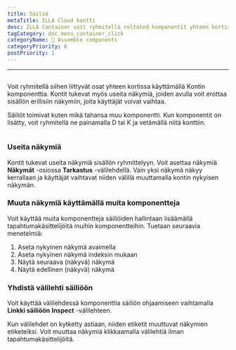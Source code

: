 ```yaml
---
title: Säiliö
metaTitle: ILLA Cloud kontti
desc: ILLA Container voit ryhmitellä reltated komponentit yhteen kortissa
tagCategory: doc_menu_container_click
categoryName: 🧬 Assemble components
categoryPriority: 6
postPriority: 1
---
```


* * *

## <Heading hidden>Kontti</Heading>

Voit ryhmitellä siihen liittyvät osat yhteen kortissa käyttämällä Kontin komponenttia. Kontit tukevat myös useita näkymiä, joiden avulla voit erottaa sisällön erillisiin näkymiin, joita käyttäjät voivat vaihtaa.

Säiliöt toimivat kuten mikä tahansa muu komponentti. Kun komponentit on lisätty, voit ryhmitellä ne painamalla D tai K ja vetämällä niitä konttiin.

<img
  src='https://cdn.illacloud.com/official-website/img/docs/assemble/container.png'
  alt=""
/>

### Useita näkymiä

Kontit tukevat useita näkymiä sisällön ryhmittelyyn. Voit asettaa näkymiä **Näkymät** -osiossa **Tarkastus** -välilehdellä. Vain yksi näkymä näkyy kerrallaan ja käyttäjät vaihtavat niiden välillä muuttamalla kontin nykyisen näkymän.

### Muuta näkymiä käyttämällä muita komponentteja

Voit käyttää muita komponentteja säiliöiden hallintaan lisäämällä tapahtumakäsittelijöitä muihin komponentteihin. Tuetaan seuraavia menetelmiä:

1.  Aseta nykyinen näkymä avaimella
2.  Aseta nykyinen näkymä indeksin mukaan
3.  Näytä seuraava (näkyvä) näkymä
4.  Näytä edellinen (näkyvä) näkymä

### Yhdistä välilehti säiliöön

Voit käyttää välilehdessä komponenttia säiliön ohjaamiseen vaihtamalla **Linkki säiliöön** **Inspect** -välilehteen.

Kun välilehdet on kytketty astiaan, niiden etiketit muuttuvat näkymien etiketeiksi. Voit muuttaa näkymiä klikkaamalla välilehtiä ilman tapahtumakäsittelijöitä. 

